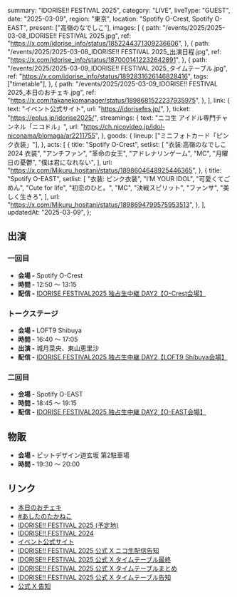   summary: "IDORISE!! FESTIVAL 2025",
  category: "LIVE",
  liveType: "GUEST",
  date: "2025-03-09",
  region: "東京",
  location: "Spotify O-Crest, Spotify O-EAST",
  present: ["高嶺のなでしこ"],
  images: [
    {
      path: "/events/2025/2025-03-08_IDORISE!! FESTIVAL 2025.jpg",
      ref: "https://x.com/idorise_info/status/1852244371309236606",
    },
    {
      path: "/events/2025/2025-03-08_IDORISE!! FESTIVAL 2025_出演日程.jpg",
      ref: "https://x.com/idorise_info/status/1870001412232642891",
    },
    {
      path: "/events/2025/2025-03-09_IDORISE!! FESTIVAL 2025_タイムテーブル.jpg",
      ref: "https://x.com/idorise_info/status/1892831626146828416",
      tags: ["timetable"],
    },
    {
      path: "/events/2025/2025-03-09_IDORISE!! FESTIVAL 2025_本日のおチェキ.jpg",
      ref: "https://x.com/takanekomanager/status/1898681522237935975",
    },
  ],
  link: {
    text: "イベント公式サイト",
    url: "https://idorisefes.jp/",
  },
  ticket: "https://eplus.jp/idorise2025/",
  streamings: {
    text: "ニコ生 アイドル専門チャンネル「ニコドル」",
    url: "https://ch.nicovideo.jp/idol-niconama/blomaga/ar2211755",
  },
  goods: {
    lineup: ["ミニフォトカード「ピンク衣装」"],
  },
  acts: [
    {
      title: "Spotify O-Crest",
      setlist: [
        "衣装:高嶺のなでしこ 2024 衣装",
        "アンチファン",
        "革命の女王",
        "アドレナリンゲーム",
        "MC",
        "月曜日の憂鬱",
        "僕は君になれない",
      ],
      url: "https://x.com/Mikuru_hositani/status/1898604648925446365",
    },
    {
      title: "Spotify O-EAST",
      setlist: [
        "衣装: ピンク衣装",
        "I’M YOUR IDOL",
        "可愛くてごめん",
        "Cute for life",
        "初恋のひと。",
        "MC",
        "決戦スピリット",
        "ファンサ",
        "美しく生きろ",
      ],
      url: "https://x.com/Mikuru_hositani/status/1898694799575953513",
    },
  ],
  updatedAt: "2025-03-09",
};

## 出演

### 一回目

- **会場 -** Spotify O-Crest
- **時間 -** 12:50 〜 13:15
- **配信 -** [IDORISE FESTIVAL2025 独占生中継 DAY2【O-Crest会場】](https://live.nicovideo.jp/watch/lv347131387)

### トークステージ

- **会場 -** LOFT9 Shibuya
- **時間 -** 16:40 〜 17:05
- **出演 -** 城月菜央、東山恵里沙
- **配信 -** [IDORISE FESTIVAL2025 独占生中継 DAY2【LOFT9 Shibuya会場】](https://live.nicovideo.jp/watch/lv347131391)

### 二回目

- **会場 -** Spotify O-EAST
- **時間 -** 18:45 〜 19:15
- **配信 -** [IDORISE FESTIVAL2025 独占生中継 DAY2【O-EAST会場】](https://live.nicovideo.jp/watch/lv347131375)

## 物販

- **会場 -** ピットデザイン道玄坂 第2駐車場
- **時間 -** 19:30 〜 20:00

## リンク

- [本日のおチェキ](https://x.com/takanekomanager/status/1898681522237935975)
- [#あしたのたかねこ](https://x.com/takanenofficial/status/1898312771009487340)
- [IDORISE!! FESTIVAL 2025 (予定地)](https://2025.idorisefes.jp/)
- [IDORISE!! FESTIVAL 2024](https://2024.idorisefes.jp/)
- [イベント公式サイト](https://idorisefes.jp/)
- [IDORISE!! FESTIVAL 2025 公式 X ニコ生配信告知](https://x.com/idorise_info/status/1895760929419350123)
- [IDORISE!! FESTIVAL 2025 公式 X タイムテーブル最終](https://x.com/idorise_info/status/1897181772687007768)
- [IDORISE!! FESTIVAL 2025 公式 X タイムテーブルまとめ](https://x.com/idorise_info/status/1895436192189186218)
- [IDORISE!! FESTIVAL 2025 公式 X タイムテーブル告知](https://x.com/idorise_info/status/1892831626146828416)
- [公式 X 告知](https://x.com/takanenofficial/status/1852553733986828532)
